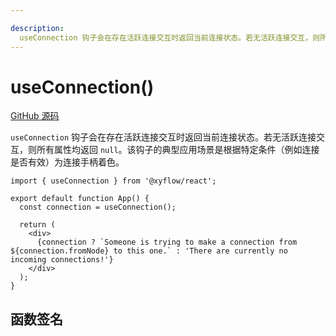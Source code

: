 ```yaml
---

description:
  useConnection 钩子会在存在活跃连接交互时返回当前连接状态。若无活跃连接交互，则所有属性均返回 null。该钩子的典型应用场景是根据特定条件（例如连接是否有效）为连接手柄着色。
---
```


# useConnection()

[GitHub 源码](https://github.com/xyflow/xyflow/blob/main/packages/react/src/hooks/useConnection.ts)

`useConnection` 钩子会在存在活跃连接交互时返回当前连接状态。若无活跃连接交互，则所有属性均返回 `null`。该钩子的典型应用场景是根据特定条件（例如连接是否有效）为连接手柄着色。

```tsx
import { useConnection } from '@xyflow/react';

export default function App() {
  const connection = useConnection();

  return (
    <div>
      {connection ? `Someone is trying to make a connection from ${connection.fromNode} to this one.` : 'There are currently no incoming connections!'}
    </div>
  );
}
```

## 函数签名

<APIDocs functionName="useConnection" />